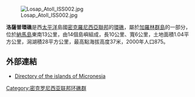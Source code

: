 [[Image:Losap_Atoll_ISS002.jpg|thumb]]

'''洛薩普環礁'''是西[[太平洋|太平洋]]島國[[密克羅尼西亞聯邦|密克羅尼西亞聯邦]]的[[環礁|環礁]]，屬於[[加羅林群島|加羅林群島]]的一部分，位於[[納馬島|納馬島]]東南13公里，由14個島嶼組成，長10公里、寬6公里，土地面積1.04平方公里，潟湖積28平方公里，最高點海拔高度37米，2000年人口875。

==外部連結==
* [http://islands.unep.ch/CLV.htm Directory of the islands of Micronesia] {{Wayback|url=http://islands.unep.ch/CLV.htm |date=20210119210031 }}

{{coord|07|20.41|N|151|50.31|E|region:FM_type:adm1st|display=title}}

{{Micronesia-stub}}

[[Category:密克罗尼西亚联邦环礁群|Category:密克罗尼西亚联邦环礁群]]